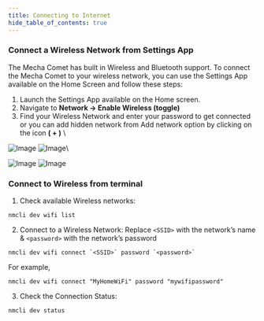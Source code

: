 ```yaml
---
title: Connecting to Internet
hide_table_of_contents: true
---
```

### Connect a Wireless Network from Settings App

The Mecha Comet  has built in Wireless and Bluetooth support.
To connect the Mecha Comet  to your wireless network, you can use the Settings App available on the Home Screen and follow these steps:

1. Launch the Settings App available on the Home screen.
2. Navigate to **Network → Enable Wireless (toggle)**
3. Find your Wireless Network and enter your password to get connected or you can add hidden network from Add network option by clicking on the icon **( + )** \

![Image](../../../src/images/settings_app_screen.jpg)
![Image](../../../src/images/enabled_wireless_1.jpg)\

![Image](../../../src/images/connect_wireless_pwd.jpg)
![Image](../../../src/images/forget_wireless.jpg)

### Connect to Wireless from terminal

1. Check available Wireless networks:
```
nmcli dev wifi list
```
2. Connect to a Wireless Network:
Replace `<SSID>` with the network’s name & `<password>` with the network’s password
```
nmcli dev wifi connect `<SSID>` password `<password>`
```
For example, 
```
nmcli dev wifi connect "MyHomeWiFi" password "mywifipassword"
```
3. Check the Connection Status:
```
nmcli dev status
```

